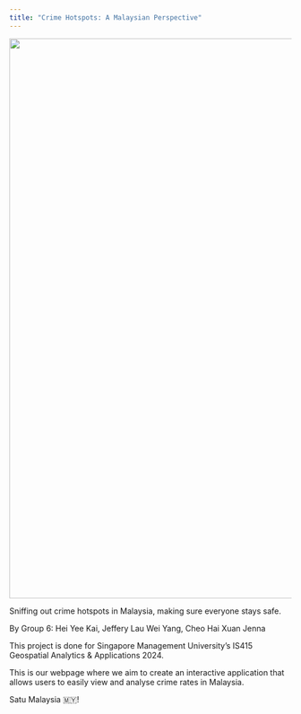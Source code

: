 ```yaml
---
title: "Crime Hotspots: A Malaysian Perspective"
---
```


![](assets/banner.jpeg){width="1000"}

Sniffing out crime hotspots in Malaysia, making sure everyone stays safe.

By Group 6: Hei Yee Kai, Jeffery Lau Wei Yang, Cheo Hai Xuan Jenna

This project is done for Singapore Management University’s IS415 Geospatial Analytics & Applications 2024.

This is our webpage where we aim to create an interactive application that allows users to easily view and analyse crime rates in Malaysia.

Satu Malaysia 🇲🇾!
